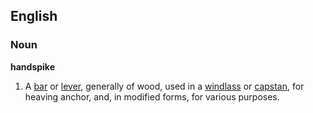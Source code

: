 ==English==

===Noun===
'''handspike'''

# A [[bar]] or [[lever]], generally of wood, used in a [[windlass]] or [[capstan]], for heaving anchor, and, in modified forms, for various purposes.